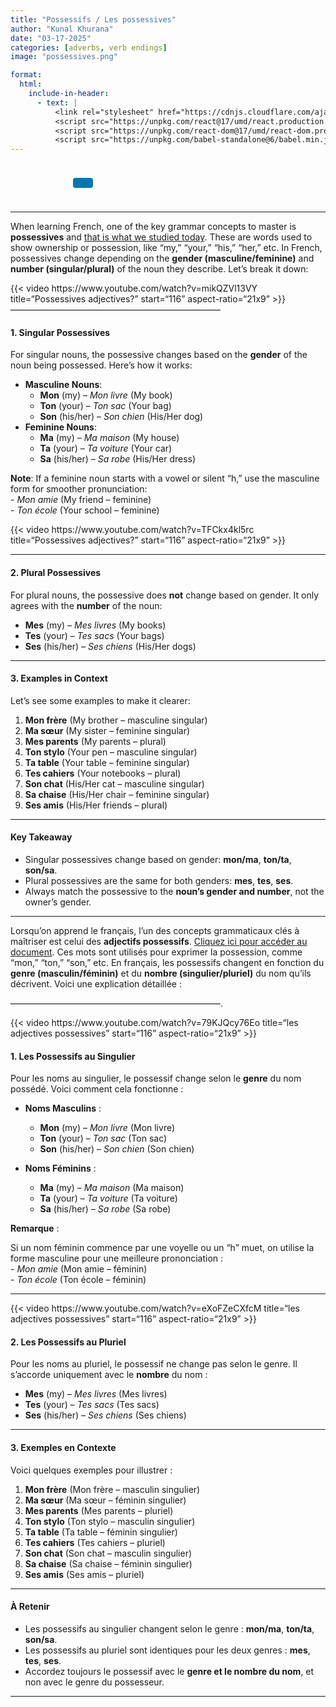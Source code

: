 ```yaml
---
title: "Possessifs / Les possessives"
author: "Kunal Khurana"
date: "03-17-2025"
categories: [adverbs, verb endings]
image: "possessives.png"

format:
  html:
    include-in-header:
      - text: |
          <link rel="stylesheet" href="https://cdnjs.cloudflare.com/ajax/libs/font-awesome/6.0.0/css/all.min.css">
          <script src="https://unpkg.com/react@17/umd/react.production.min.js"></script>
          <script src="https://unpkg.com/react-dom@17/umd/react-dom.production.min.js"></script>
          <script src="https://unpkg.com/babel-standalone@6/babel.min.js"></script>
---
```


::: {style="text-align: left; padding: 10px;"}
<a href="mailto:frenchwithkunal@gmail.com" target="_blank" style="margin: 0 10px; color: #000;"><i class="fas fa-envelope fa-lg"></i></a> <a href="https://www.instagram.com/frenchwithkunal" target="_blank" style="margin: 0 10px; color: #E1306C;"><i class="fab fa-instagram fa-lg"></i></a> <a href="https://frenchwithkunal.ca" target="_blank" style="margin: 0 10px; color: #0077b5;"><i class="fas fa-globe fa-lg"></i></a> <a href="https://whatsapp.com/channel/0029Vb57n2e7dmegpjYpyi3V" target="_blank" style="margin: 0 10px; color: #25D366;"><i class="fab fa-whatsapp fa-lg"></i></a> <button onclick="copyLink()" style="background-color: #0077b5; color: white; padding: 8px 16px; border: none; border-radius: 4px; cursor: pointer; margin-left: 10px;"> <i class="fas fa-copy"></i> </button> [Link copied!]{#copy-message style="margin-left: 10px; color: green; display: none;"}
:::

```{=html}
<script>
  function copyLink() {
    // Get the current page URL
    const url = window.location.href;
    
    // Copy the URL to the clipboard
    navigator.clipboard.writeText(url).then(() => {
      // Show a confirmation message
      const message = document.getElementById("copy-message");
      message.style.display = "inline";
      setTimeout(() => {
        message.style.display = "none";
      }, 2000); // Hide the message after 2 seconds
    });
  }
</script>
```

::: {#react-root}
:::

```{=html}
<script type="text/babel">
 const ProfilePage = () => {
  const { useState, useEffect } = React;
  const [redirectCounter, setRedirectCounter] = useState(4);
  const [isRedirecting, setIsRedirecting] = useState(false);

  const isFrench = document.documentElement.lang === "fr";

  const translations = {
    noAccess: isFrench 
      ? "Vous n'avez pas accès à cette page. Si vous pensez que vous avez accès, veuillez <a href='https://frenchwithkunal.ca/login.html'>vous connecter</a>."
      : "You don't have access to this page. If you think you have, kindly <a href='https://frenchwithkunal.ca/login.html'>login</a>.",
    subscribe: isFrench
      ? "Veuillez vous abonner pour obtenir l'accès."
      : "Please subscribe to gain access.",
    redirecting: isFrench
      ? `Redirection vers la page d'abonnement dans ${redirectCounter} secondes...`
      : `Redirecting to subscription page in ${redirectCounter} seconds...`
  };

  const refreshToken = async () => {
    const storedRefreshToken = localStorage.getItem("refreshToken");

    if (!storedRefreshToken) {
      window.location.href = "/login.html";
      return null;
    }

    try {
      const response = await fetch("https://frenchwithkunal-cdf6ea3f88ce.herokuapp.com/api/v1/auth/refresh-token", {
        method: "POST",
        headers: {
          "Content-Type": "application/json",
        },
        body: JSON.stringify({ refreshToken: storedRefreshToken }),
      });

      if (!response.ok) {
        localStorage.removeItem("accessToken");
        localStorage.removeItem("refreshToken");
        window.location.href = "/login.html";
        return null;
      }

      const data = await response.json();
      localStorage.setItem("accessToken", data.accessToken);
      return data.accessToken;
    } catch (error) {
      localStorage.removeItem("accessToken");
      localStorage.removeItem("refreshToken");
      window.location.href = "/login.html";
      return null;
    }
  };

  const fetchWithAuth = async (url, options = {}) => {
    let accessToken = localStorage.getItem("accessToken");

    options.headers = {
      ...options.headers,
      Authorization: `Bearer ${accessToken}`,
      "Content-Type": "application/json",
    };

    let response = await fetch(url, options);

    if (response.status === 401) {
      console.log("Access token expired, attempting to refresh...");

      // Refresh token
      accessToken = await refreshToken();

      if (!accessToken) return null;

      options.headers.Authorization = `Bearer ${accessToken}`;
      response = await fetch(url, options);
    }

    return response.json();
  };

  const showNoAccessMessage = () => {
    setIsRedirecting(true);
    
    const noAccessMessage = `
      <div style="text-align: center; padding: 20px;">
        <h2>${translations.noAccess}</h2>
        <p>${translations.subscribe}</p>
        <p>${translations.redirecting}</p>
      </div>
    `;
    document.body.innerHTML = noAccessMessage;
    
    // Start countdown and redirect
    const redirectInterval = setInterval(() => {
      setRedirectCounter((prev) => {
        const newCounter = prev - 1;
        if (newCounter <= 0) {
          clearInterval(redirectInterval);
          window.location.href = "https://frenchwithkunal.ca/payment.html";
        }
        
        // Update the countdown text
        const countdownElement = document.querySelector('p:last-child');
        if (countdownElement) {
          countdownElement.textContent = isFrench
            ? `Redirection vers la page d'abonnement dans ${newCounter} secondes...`
            : `Redirecting to subscription page in ${newCounter} seconds...`;
        }
        
        return newCounter;
      });
    }, 1000);
  };

  useEffect(() => {
    const storedToken = localStorage.getItem('accessToken');

    if(!storedToken) {
      showNoAccessMessage();
    } else {
      const fetchData = async() => {
        const data = await fetchWithAuth("https://frenchwithkunal-cdf6ea3f88ce.herokuapp.com/api/v1/auth/me", {
          method: "POST",
        });

        if (data && data.data && data.data.hasAccess) {
          console.log(data);
        } else {
          showNoAccessMessage();
        }
      };
      fetchData();
    }
  }, []);

  return (
    <div></div>
  );
};

ReactDOM.render(
  <ProfilePage />,
  document.getElementById('react-root')
);
 </script>
```

------------------------------------------------------------------------

::: {.content-visible when-profile="english"}
When learning French, one of the key grammar concepts to master is **possessives** and [that is what we studied today](https://drive.google.com/file/d/1gScHEm-N_yJjVM-1GLr9fLXZIQHbkn9O/view?usp=drive_link). These are words used to show ownership or possession, like "my," "your," "his," "her," etc. In French, possessives change depending on the **gender (masculine/feminine)** and **number (singular/plural)** of the noun they describe. Let’s break it down:

{{< video https://www.youtube.com/watch?v=mikQZVl13VY
    title="Possessives adjectives?"
    start="116"
    aspect-ratio="21x9" 
>}}
------------------------------------------------------------------------

#### **1. Singular Possessives**

For singular nouns, the possessive changes based on the **gender** of the noun being possessed. Here’s how it works:

-   **Masculine Nouns**:
    -   **Mon** (my) – *Mon livre* (My book)\
    -   **Ton** (your) – *Ton sac* (Your bag)\
    -   **Son** (his/her) – *Son chien* (His/Her dog)
-   **Feminine Nouns**:
    -   **Ma** (my) – *Ma maison* (My house)\
    -   **Ta** (your) – *Ta voiture* (Your car)\
    -   **Sa** (his/her) – *Sa robe* (His/Her dress)

**Note**: If a feminine noun starts with a vowel or silent "h," use the masculine form for smoother pronunciation:\
- *Mon amie* (My friend – feminine)\
- *Ton école* (Your school – feminine)

{{< video https://www.youtube.com/watch?v=TFCkx4kl5rc
    title="Possessives adjectives?"
    start="116"
    aspect-ratio="21x9" 
>}}

------------------------------------------------------------------------

#### **2. Plural Possessives**

For plural nouns, the possessive does **not** change based on gender. It only agrees with the **number** of the noun:

-   **Mes** (my) – *Mes livres* (My books)\
-   **Tes** (your) – *Tes sacs* (Your bags)\
-   **Ses** (his/her) – *Ses chiens* (His/Her dogs)

------------------------------------------------------------------------

#### **3. Examples in Context**

Let’s see some examples to make it clearer:

1.  **Mon frère** (My brother – masculine singular)\
2.  **Ma sœur** (My sister – feminine singular)\
3.  **Mes parents** (My parents – plural)\
4.  **Ton stylo** (Your pen – masculine singular)\
5.  **Ta table** (Your table – feminine singular)\
6.  **Tes cahiers** (Your notebooks – plural)\
7.  **Son chat** (His/Her cat – masculine singular)\
8.  **Sa chaise** (His/Her chair – feminine singular)\
9.  **Ses amis** (His/Her friends – plural)

------------------------------------------------------------------------

#### **Key Takeaway**

-   Singular possessives change based on gender: **mon/ma**, **ton/ta**, **son/sa**.\
-   Plural possessives are the same for both genders: **mes**, **tes**, **ses**.\
-   Always match the possessive to the **noun’s gender and number**, not the owner’s gender.

------------------------------------------------------------------------
:::

::: {.content-visible when-profile="french"}
Lorsqu’on apprend le français, l’un des concepts grammaticaux clés à maîtriser est celui des **adjectifs possessifs**. [Cliquez ici pour accéder au document](https://drive.google.com/file/d/1gScHEm-N_yJjVM-1GLr9fLXZIQHbkn9O/view?usp=drive_link). Ces mots sont utilisés pour exprimer la possession, comme "mon," "ton," "son," etc. En français, les possessifs changent en fonction du **genre (masculin/féminin)** et du **nombre (singulier/pluriel)** du nom qu’ils décrivent. Voici une explication détaillée :

------------------------------------------------------------------------.

{{< video https://www.youtube.com/watch?v=79KJQcy76Eo
    title="les adjectives possessives"
    start="116"
    aspect-ratio="21x9" 
>}}


#### **1. Les Possessifs au Singulier**

Pour les noms au singulier, le possessif change selon le **genre** du nom possédé. Voici comment cela fonctionne :

-   **Noms Masculins** :

    -   **Mon** (my) – *Mon livre* (Mon livre)\
    -   **Ton** (your) – *Ton sac* (Ton sac)\
    -   **Son** (his/her) – *Son chien* (Son chien)

-   **Noms Féminins** :

    -   **Ma** (my) – *Ma maison* (Ma maison)\
    -   **Ta** (your) – *Ta voiture* (Ta voiture)\
    -   **Sa** (his/her) – *Sa robe* (Sa robe)

**Remarque** :

Si un nom féminin commence par une voyelle ou un "h" muet, on utilise la forme masculine pour une meilleure prononciation :\
- *Mon amie* (Mon amie – féminin)\
- *Ton école* (Ton école – féminin)

------------------------------------------------------------------------

{{< video https://www.youtube.com/watch?v=eXoFZeCXfcM
    title="les adjectives possessives"
    start="116"
    aspect-ratio="21x9" 
>}}


#### **2. Les Possessifs au Pluriel**

Pour les noms au pluriel, le possessif ne change pas selon le genre. Il s’accorde uniquement avec le **nombre** du nom :

-   **Mes** (my) – *Mes livres* (Mes livres)\
-   **Tes** (your) – *Tes sacs* (Tes sacs)\
-   **Ses** (his/her) – *Ses chiens* (Ses chiens)

------------------------------------------------------------------------

#### **3. Exemples en Contexte**

Voici quelques exemples pour illustrer :

1.  **Mon frère** (Mon frère – masculin singulier)\
2.  **Ma sœur** (Ma sœur – féminin singulier)\
3.  **Mes parents** (Mes parents – pluriel)\
4.  **Ton stylo** (Ton stylo – masculin singulier)\
5.  **Ta table** (Ta table – féminin singulier)\
6.  **Tes cahiers** (Tes cahiers – pluriel)\
7.  **Son chat** (Son chat – masculin singulier)\
8.  **Sa chaise** (Sa chaise – féminin singulier)\
9.  **Ses amis** (Ses amis – pluriel)

------------------------------------------------------------------------

#### **À Retenir**

-   Les possessifs au singulier changent selon le genre : **mon/ma**, **ton/ta**, **son/sa**.\
-   Les possessifs au pluriel sont identiques pour les deux genres : **mes**, **tes**, **ses**.\
-   Accordez toujours le possessif avec le **genre et le nombre du nom**, et non avec le genre du possesseur.

------------------------------------------------------------------------
:::